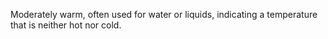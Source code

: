 Moderately warm, often used for water or liquids, indicating a temperature that is neither hot nor
cold.
